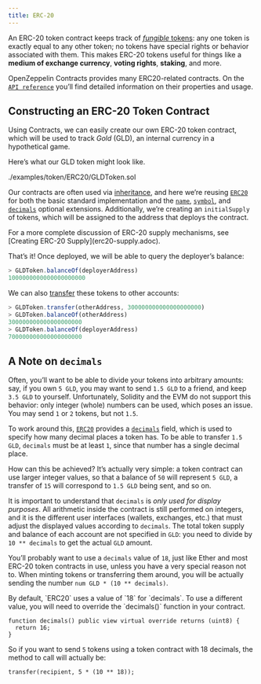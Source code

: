 ```yaml
---
title: ERC-20
---
```


An ERC-20 token contract keeps track of [_fungible_ tokens](tokens.adoc#different-kinds-of-tokens): any one token is exactly equal to any other token; no tokens have special rights or behavior associated with them. This makes ERC-20 tokens useful for things like a **medium of exchange currency**, **voting rights**, **staking**, and more.

OpenZeppelin Contracts provides many ERC20-related contracts. On the [`API reference`](contracts/v5.x/api/token/ERC20.mdx) you’ll find detailed information on their properties and usage.

## Constructing an ERC-20 Token Contract

Using Contracts, we can easily create our own ERC-20 token contract, which will be used to track _Gold_ (GLD), an internal currency in a hypothetical game.

Here’s what our GLD token might look like.

<include cwd lang='solidity'>./examples/token/ERC20/GLDToken.sol</include>

Our contracts are often used via [inheritance](https://solidity.readthedocs.io/en/latest/contracts.html#inheritance), and here we’re reusing [`ERC20`](contracts/v5.x/api/token/ERC20.mdx#erc20) for both the basic standard implementation and the [`name`](contracts/v5.x/api/token/ERC20.mdx#ERC20-name--), [`symbol`](contracts/v5.x/api/token/ERC20.mdx#ERC20-symbol--), and [`decimals`](contracts/v5.x/api/token/ERC20.mdx#ERC20-decimals--) optional extensions. Additionally, we’re creating an `initialSupply` of tokens, which will be assigned to the address that deploys the contract.

<Callout>
For a more complete discussion of ERC-20 supply mechanisms, see [Creating ERC-20 Supply](erc20-supply.adoc).
</Callout>

That’s it! Once deployed, we will be able to query the deployer’s balance:

```javascript
> GLDToken.balanceOf(deployerAddress)
1000000000000000000000
```

We can also [transfer](contracts/v5.x/api/token/ERC20.mdx#IERC20-transfer-address-uint256-) these tokens to other accounts:

```javascript
> GLDToken.transfer(otherAddress, 300000000000000000000)
> GLDToken.balanceOf(otherAddress)
300000000000000000000
> GLDToken.balanceOf(deployerAddress)
700000000000000000000
```

## A Note on `decimals`

Often, you’ll want to be able to divide your tokens into arbitrary amounts: say, if you own `5 GLD`, you may want to send `1.5 GLD` to a friend, and keep `3.5 GLD` to yourself. Unfortunately, Solidity and the EVM do not support this behavior: only integer (whole) numbers can be used, which poses an issue. You may send `1` or `2` tokens, but not `1.5`.

To work around this, [`ERC20`](contracts/v5.x/api/token/ERC20.mdx#ERC20) provides a [`decimals`](contracts/v5.x/api/token/ERC20.mdx#ERC20-decimals--) field, which is used to specify how many decimal places a token has. To be able to transfer `1.5 GLD`, `decimals` must be at least `1`, since that number has a single decimal place.

How can this be achieved? It’s actually very simple: a token contract can use larger integer values, so that a balance of `50` will represent `5 GLD`, a transfer of `15` will correspond to `1.5 GLD` being sent, and so on.

It is important to understand that `decimals` is _only used for display purposes_. All arithmetic inside the contract is still performed on integers, and it is the different user interfaces (wallets, exchanges, etc.) that must adjust the displayed values according to `decimals`. The total token supply and balance of each account are not specified in `GLD`: you need to divide by `10 ** decimals` to get the actual `GLD` amount.

You’ll probably want to use a `decimals` value of `18`, just like Ether and most ERC-20 token contracts in use, unless you have a very special reason not to. When minting tokens or transferring them around, you will be actually sending the number `num GLD * (10 ** decimals)`.

<Callout>
By default, `ERC20` uses a value of `18` for `decimals`. To use a different value, you will need to override the `decimals()` function in your contract.
</Callout>

```solidity
function decimals() public view virtual override returns (uint8) {
  return 16;
}
```

So if you want to send `5` tokens using a token contract with 18 decimals, the method to call will actually be:

```solidity
transfer(recipient, 5 * (10 ** 18));
```
